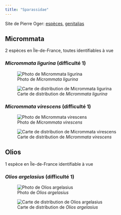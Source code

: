 ```yaml
---
title: "Sparassidae"
---
```


Site de Pierre Oger: [espèces](https://arachno.piwigo.com/index?/category/59-sparassidae), [genitalias](https://arachno.piwigo.com/index?/tags/1500-_sparassidae)



## Micrommata

2 espèces en Île-de-France, toutes identifiables à vue



### *Micrommata ligurina* (difficulté 1)

![Photo de *Micrommata ligurina*](chemin/vers/photo.jpg)

![Carte de distribution de *Micrommata ligurina*](https://asfra.fr/Site/User_pages/Atlas/LR_ASFRA_Sparassidae_Micrommata%20ligurina_2022-03-10.jpeg)



### *Micrommata virescens* (difficulté 1)

![Photo de *Micrommata virescens*](chemin/vers/photo.jpg)

![Carte de distribution de *Micrommata virescens*](https://asfra.fr/Site/User_pages/Atlas/LR_ASFRA_Sparassidae_Micrommata%20virescens_2022-03-10.jpeg)



## Olios

1 espèce en Île-de-France identifiable à vue



### *Olios argelasius* (difficulté 1)

![Photo de *Olios argelasius*](chemin/vers/photo.jpg)

![Carte de distribution de *Olios argelasius*](https://asfra.fr/Site/User_pages/Atlas/LR_ASFRA_Sparassidae_Olios%20argelasius_2022-03-10.jpeg)



